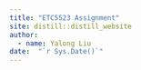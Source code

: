 ```yaml
---
title: "ETC5523 Assignment"
site: distill::distill_website
author:
  - name: Yalong Liu
date:  "`r Sys.Date()`"
---
```

